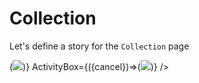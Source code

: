 
<Meta title="Pages|Collection" component={Collection}/>


# Collection
Let's define a story for the `Collection` page

<Preview>
  <Story name="Collection page">
    <Collection 
      activities={ [{id:1},{id:2},{id:3}]}
      HeroCollectionBox={({cancel})=>(<img
        onClick={cancel}
        src="https://via.placeholder.com/400x200.png?text=HeroCollection"
      />)}
      ActivityBox={({cancel})=>(<img
        onClick={cancel}
        src="https://via.placeholder.com/400x100.png?text=ActivityBox"
      />)}
    />
  </Story>
</Preview>


